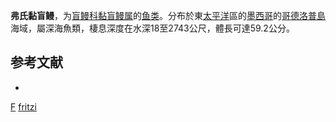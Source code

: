 {{Speciesbox
| taxon = Eptatretus fritzi
| binomial_authority = [[Wisner|Wisner]] & [[McMillan|McMillan]], 1990
| status = NE
| status_system = 
}}

'''弗氏黏盲鳗'''，为[[盲鳗科|盲鳗科]][[黏盲鳗属|黏盲鳗属]]的[[鱼类|鱼类]]。分布於東[[太平洋|太平洋]]區的[[墨西哥|墨西哥]]的[[哥德洛普島|哥德洛普島]]海域，屬深海魚類，棲息深度在水深18至2743公尺，體長可達59.2公分。

== 参考文献 ==
*{{FishBase_species|genus=Eptatretus|species=fritzi|year=2011|month=12}}

{{鱼类小作品}}

{{Taxonbar}}
[[Category:_1990年描述的鱼类|F]]
[[Category:黏盲鳗属|fritzi]]